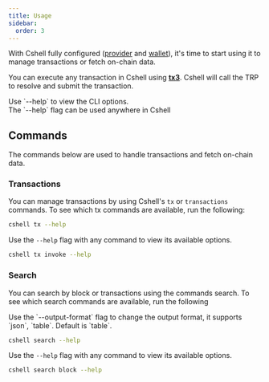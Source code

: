 ```yaml
---
title: Usage
sidebar:
  order: 3
---
```



With Cshell fully configured ([provider](/cshell/provider) and [wallet](/cshell/wallet)), it's time to start using it to manage transactions or fetch on-chain data.

You can execute any transaction in Cshell using [**tx3**](https://docs.txpipe.io/tx3). Cshell will call the TRP to resolve and submit the transaction.

<Aside type="tip">
Use `--help` to view the CLI options.
</Aside>

<Aside type="note">
The `--help` flag can be used anywhere in Cshell
</Aside>

## Commands
The commands below are used to handle transactions and fetch on-chain data.

### Transactions
You can manage transactions by using Cshell's `tx` or `transactions` commands. To see which tx commands are available, run the following:

```bash
cshell tx --help
```

Use the `--help` flag with any command to view its available options.

```bash
cshell tx invoke --help 
```

### Search
You can search by block or transactions using the commands search. To see which search commands are available, run the following

<Aside type="note">
Use the `--output-format` flag to change the output format, it supports `json`, `table`. Default is `table`.
</Aside>

```bash
cshell search --help
```

Use the `--help` flag with any command to view its available options.

```bash
cshell search block --help
```
